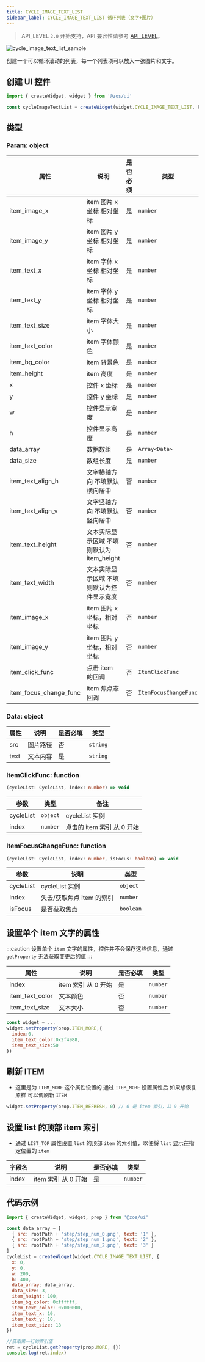 ```yaml
---
title: CYCLE_IMAGE_TEXT_LIST
sidebar_label: CYCLE_IMAGE_TEXT_LIST 循环列表（文字+图片）
---
```


> API_LEVEL `2.0` 开始支持，API 兼容性请参考 [API_LEVEL](../../../../../guides/framework/device/compatibility.md)。

![cycle_image_text_list_sample](/img/api/cycle_image_text_list.jpg)

创建一个可以循环滚动的列表，每一个列表项可以放入一张图片和文字。

## 创建 UI 控件

```js
import { createWidget, widget } from '@zos/ui'

const cycleImageTextList = createWidget(widget.CYCLE_IMAGE_TEXT_LIST, Param)
```

## 类型

### Param: object

| 属性                   | 说明                                      | 是否必须 | 类型                  |
| ---------------------- | ----------------------------------------- | -------- | --------------------- |
| item_image_x           | item 图片 x 坐标 相对坐标                 | 是       | `number`              |
| item_image_y           | item 图片 y 坐标 相对坐标                 | 是       | `number`              |
| item_text_x            | item 字体 x 坐标 相对坐标                 | 是       | `number`              |
| item_text_y            | item 字体 y 坐标 相对坐标                 | 是       | `number`              |
| item_text_size         | item 字体大小                             | 是       | `number`              |
| item_text_color        | item 字体颜色                             | 是       | `number`              |
| item_bg_color          | item 背景色                               | 是       | `number`              |
| item_height            | item 高度                                 | 是       | `number`              |
| x                      | 控件 x 坐标                         | 是       | `number`              |
| y                      | 控件 y 坐标                               | 是       | `number`              |
| w                      | 控件显示宽度                              | 是       | `number`              |
| h                      | 控件显示高度                              | 是       | `number`              |
| data_array             | 数据数组                                  | 是       | `Array<Data>`         |
| data_size              | 数组长度                                  | 是       | `number`              |
| item_text_align_h      | 文字横轴方向 不填默认横向居中             | 否       | `number`              |
| item_text_align_v      | 文字竖轴方向 不填默认竖向居中             | 否       | `number`              |
| item_text_height       | 文本实际显示区域 不填则默认为 item_height | 否       | `number`              |
| item_text_width        | 文本实际显示区域 不填则默认为控件显示宽度 | 否       | `number`              |
| item_image_x           | item 图片 x 坐标，相对坐标                | 否       | `number`              |
| item_image_y           | item 图片 y 坐标，相对坐标                | 否       | `number`              |
| item_click_func        | 点击 item 的回调                          | 否       | `ItemClickFunc`       |
| item_focus_change_func | item 焦点态回调                           | 否       | `ItemFocusChangeFunc` |

### Data: object

| 属性 | 说明     | 是否必填 | 类型     |
| ---- | -------- | -------- | -------- |
| src  | 图片路径 | 否       | `string` |
| text | 文本内容 | 是       | `string` |

### ItemClickFunc: function

```ts
(cycleList: CycleList, index: number) => void
```

| 参数      | 类型     | 备注                       |
| --------- | -------- | -------------------------- |
| cycleList | `object` | cycleList 实例             |
| index     | `number` | 点击的 item 索引 从 0 开始 |

### ItemFocusChangeFunc: function

```ts
(cycleList: CycleList, index: number, isFocus: boolean) => void
```

| 参数      | 说明                      | 类型      |
| --------- | ------------------------- | --------- |
| cycleList | cycleList 实例            | `object`  |
| index     | 失去/获取焦点 item 的索引 | `number`  |
| isFocus   | 是否获取焦点              | `boolean` |

## 设置单个 item 文字的属性

:::caution
设置单个 `item` 文字的属性，控件并不会保存这些信息，通过 `getProperty` 无法获取变更后的值
:::

| 属性            | 说明                | 是否必填 | 类型     |
| --------------- | ------------------- | -------- | -------- |
| index           | item 索引 从 0 开始 | 是       | `number` |
| item_text_color | 文本颜色            | 否       | `number` |
| item_text_size  | 文本大小            | 否       | `number` |

```js
const widget = ...
widget.setProperty(prop.ITEM_MORE,{
  index:0,
  item_text_color:0x2f4988,
  item_text_size:50
})
```

## 刷新 ITEM

- 这里是为 `ITEM_MORE` 这个属性设置的 通过 `ITEM_MORE` 设置属性后 如果想恢复原样 可以调刷新 `ITEM`

```js
widget.setProperty(prop.ITEM_REFRESH, 0) // 0 是 item 索引，从 0 开始
```

## 设置 list 的顶部 item 索引

- 通过 `LIST_TOP` 属性设置 `list` 的顶部 `item` 的索引值，以便将 `list` 显示在指定位置的 `item`

| 字段名 | 说明                | 是否必填 | 类型     |
| ------ | ------------------- | -------- | -------- |
| index  | item 索引 从 0 开始 | 是       | `number` |

## 代码示例

```js
import { createWidget, widget, prop } from '@zos/ui'

const data_array = [
  { src: rootPath + 'step/step_num_0.png', text: '1' },
  { src: rootPath + 'step/step_num_1.png', text: '2' },
  { src: rootPath + 'step/step_num_2.png', text: '3' }
]
cycleList = createWidget(widget.CYCLE_IMAGE_TEXT_LIST, {
  x: 0,
  y: 0,
  w: 200,
  h: 400,
  data_array: data_array,
  data_size: 3,
  item_height: 100,
  item_bg_color: 0xffffff,
  item_text_color: 0x000000,
  item_text_x: 10,
  item_text_y: 10,
  item_text_size: 18
})

//获取第一行的索引值
ret = cycleList.getProperty(prop.MORE, {})
console.log(ret.index)
```
